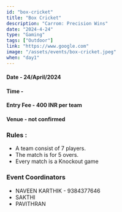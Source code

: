 ```yaml
---
id: "box-cricket"
title: "Box Cricket"
description: "Carrom: Precision Wins"
date: "2024-4-24"
type: "Gaming"
tags: ["Outdoor"]
link: "https://www.google.com"
image: "/assets/events/box-cricket.jpeg"
when: "day1"
---
```


<h4>Date - 24/April/2024</h4>
<h4>Time - </h4>
<h4>Entry Fee - 400 INR per team</h4>
<h4>Venue - not confirmed</h4>
<h3>Rules :</h3>

- A team consist of 7 players.
- The match is for 5 overs.
- Every match is a Knockout game




<h3>Event Coordinators</h3>

- NAVEEN KARTHIK - 9384377646
- SAKTHI
- PAVITHRAN